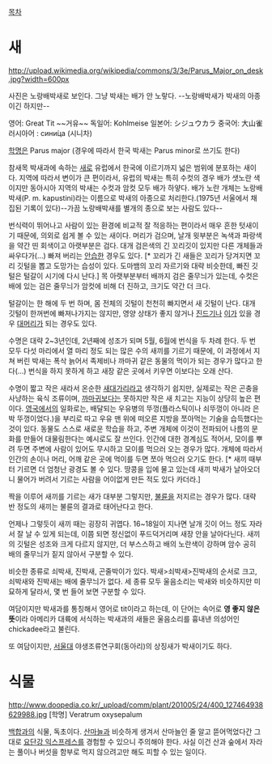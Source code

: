 [[목차]]

= 새 =
http://upload.wikimedia.org/wikipedia/commons/3/3e/Parus_Major_on_desk.jpg?width=600px

사진은 노랑배박새로 보인다. 그냥 박새는 배가 안 노랗다. --노랑배박새가 박새의 아종이긴 하지만--

영어: Great Tit ~~거유~~
독일어: Kohlmeise
일본어: シジュウカラ
중국어: 大山雀
러시아어 : сини́ца (시니차)

[[학명]]은 Parus major (경우에 따라서 한국 박새는 Parus minor로 쓰기도 한다)

참새목 박새과에 속하는 [[새]]로 유럽에서 한국에 이르기까지 넓은 범위에 분포하는 새이다. 지역에 따라서 변이가 큰 편이라서, 유럽의 박새는 특히 수컷의 경우 배가 샛노란 색이지만 동아시아 지역의 박새는 수컷과 암컷 모두 배가 하얗다. 배가 노란 개체는 노랑배박새(P. m. kapustini)라는 이름으로 박새의 아종으로 처리한다.(1975년 서울에서 채집된 기록이 있다)--가끔 노랑배박새를 별개의 종으로 보는 사람도 있다--

번식력이 뛰어나고 사람이 있는 환경에 비교적 잘 적응하는 편이라서 매우 흔한 텃새이기 때문에, 의외로 쉽게 볼 수 있는 새이다. 머리가 검으며, 날개 윗부분은 녹색과 파랑색을 약간 띤 회색이고 아랫부분은 검다. 대개 검은색의 긴 꼬리깃이 있지만 다른 개체들과 싸우다가(...) 빠져 버리는 [[안습]]한 경우도 있다. [* 꼬리가 긴 새들은 꼬리가 당겨지면 꼬리 깃털을 뽑고 도망가는 습성이 있다. 도마뱀의 꼬리 자르기와 대략 비슷한데, 빠진 깃털은 털갈이 시기에 다시 난다.] 목 아랫부분부터 배까지 검은 줄무늬가 있는데, 수컷은 배에 있는 검은 줄무늬가 암컷에 비해 더 진하고, 크기도 약간 더 크다.

털갈이는 한 해에 두 번 하며, 몸 전체의 깃털이 천천히 빠지면서 새 깃털이 난다. 대개 깃털이 한꺼번에 빠져나가지는 않지만, 영양 상태가 좋지 않거나 [[진드기]]나 [[이]]가 있을 경우 [[대머리]]가 되는 경우도 있다. 

수명은 대략 2~3년인데, 2년째에 성조가 되며 5월, 6월에 번식을 두 차례 한다. 두 번 모두 다섯 마리에서 열 마리 정도 되는 많은 수의 새끼를 기르기 때문에, 이 과정에서 지쳐 버린 박새는 폭삭 늙어서 족제비나 까마귀 같은 동물의 먹이가 되는 경우가 많다고 한다(...) 번식을 하지 못하게 하고 새장 같은 곳에서 키우면 이보다는 오래 산다.

수명이 짧고 작은 새라서 온순한 [[새대가리]]라고 생각하기 쉽지만, 실제로는 작은 곤충을 사냥하는 육식 조류이며, [[까마귀]]보다는 못하지만 작은 새 치고는 지능이 상당히 높은 편이다. [[영국]]에서의 일화로는, 배달되는 우유병의 뚜껑(플라스틱이나 쇠뚜껑이 아니라 은박 뚜껑이었다.)을 부리로 따고 우유 맨 위에 떠오른 지방을 쪼아먹는 기술을 습득했다는 것이 있다. 동물도 스스로 새로운 학습을 하고, 주변 개체에 이것이 전파되어 나름의 문화를 만들어 대물림한다는 예시로도 잘 쓰인다. 인간에 대한 경계심도 적어서, 모이를 뿌려 두면 주변에 사람이 있어도 무시하고 모이를 먹으러 오는 경우가 많다. 개체에 따라서 인간의 손이나 머리, 어깨 같은 곳에 먹이를 두면 쪼아 먹으러 오기도 한다. [* 새끼 때부터 기르면 더 엄청난 광경도 볼 수 있다. 땅콩을 입에 물고 있는데 새끼 박새가 날아오더니 물어가 버려서 기르는 사람을 어이없게 만든 적도 있다 카더라.]

짝을 이루어 새끼를 기르는 새가 대부분 그렇지만, [[불륜]]을 저지르는 경우가 많다. 대략 반 정도의 새끼는 불륜의 결과로 태어난다고 한다. 

언제나 그렇듯이 새끼 때는 굉장히 귀엽다. 16~18일이 지나면 날개 깃이 어느 정도 자라서 잘 날 수 있게 되는데, 이쯤 되면 정신없이 푸드덕거리며 새장 안을 날아다닌다. 새끼의 깃털은 성조와 크게 다르지 않지만, 더 부스스하고 배의 노란색이 강하며 암수 공히 배의 줄무늬가 짙지 않아서 구분할 수 있다.

비슷한 종류로 쇠박새, 진박새, 곤줄박이가 있다. 박새>쇠박새>진박새의 순서로 크고, 쇠박새와 진박새는 배에 줄무늬가 없다. 세 종류 모두 울음소리는 박새와 비슷하지만 미묘하게 달라서, 몇 번 들어 보면 구분할 수 있다. 

여담이지만 박새과를 통칭해서 영어로 tit이라고 하는데, 이 단어는 속어로 '''영 좋지 않은 뜻'''이라 아메리카 대륙에 서식하는 박새과의 새들은 울음소리를 흉내낸 의성어인 chickadee라고 불린다.

또 여담이지만, [[서울대]] 야생조류연구회(동아리)의 상징새가 박새이기도 하다.

= 식물 =
http://www.doopedia.co.kr/_upload/comm/plant/201005/24/400_127464938629988.jpg
[학명] Veratrum oxysepalum

[[백합]]과의 식물, 독초이다. [[산마늘]]과 비슷하게 생겨서 산마늘인 줄 알고 뜯어먹었다간 그대로 [[요단강 익스프레스]]를 경험할 수 있으니 주의해야 한다. 사실 이건 산과 숲에서 자라는 풀이나 버섯을 함부로 먹지 않으려고만 해도 피할 수 있는 일이다.
